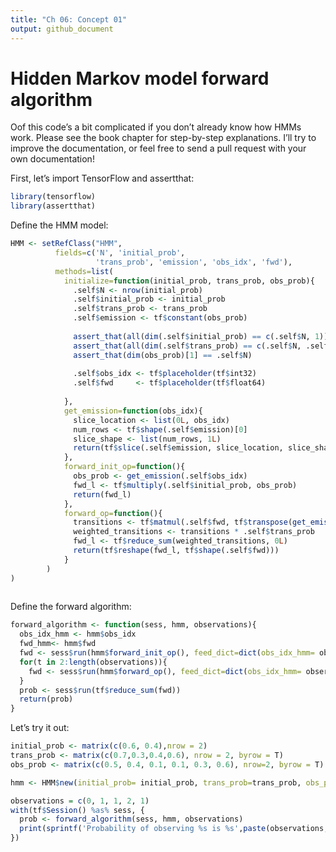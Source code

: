 ```yaml
---
title: "Ch 06: Concept 01"
output: github_document
---
```




# Hidden Markov model forward algorithm

Oof this code's a bit complicated if you don't already know how HMMs work. Please see the book chapter for step-by-step explanations. I'll try to improve the documentation, or feel free to send a pull request with your own documentation!

First, let's import TensorFlow and assertthat:


```r
library(tensorflow)
library(assertthat)
```


Define the HMM model:
```r

HMM <- setRefClass("HMM", 
          fields=c('N', 'initial_prob',
                   'trans_prob', 'emission', 'obs_idx', 'fwd'),
          methods=list(
            initialize=function(initial_prob, trans_prob, obs_prob){
              .self$N <- nrow(initial_prob)
              .self$initial_prob <- initial_prob
              .self$trans_prob <- trans_prob
              .self$emission <- tf$constant(obs_prob)
              
              assert_that(all(dim(.self$initial_prob) == c(.self$N, 1)))
              assert_that(all(dim(.self$trans_prob) == c(.self$N, .self$N)))
              assert_that(dim(obs_prob)[1] == .self$N)
              
              .self$obs_idx <- tf$placeholder(tf$int32)
              .self$fwd     <- tf$placeholder(tf$float64)
              
            }, 
            get_emission=function(obs_idx){
              slice_location <- list(0L, obs_idx)
              num_rows <- tf$shape(.self$emission)[0]
              slice_shape <- list(num_rows, 1L)
              return(tf$slice(.self$emission, slice_location, slice_shape))
            },
            forward_init_op=function(){
              obs_prob <- get_emission(.self$obs_idx)
              fwd_l <- tf$multiply(.self$initial_prob, obs_prob)
              return(fwd_l)
            },
            forward_op=function(){
              transitions <- tf$matmul(.self$fwd, tf$transpose(get_emission(.self$obs_idx)))
              weighted_transitions <- transitions * .self$trans_prob
              fwd_l <- tf$reduce_sum(weighted_transitions, 0L)
              return(tf$reshape(fwd_l, tf$shape(.self$fwd)))
            }
        )
)
 
```


Define the forward algorithm:

```r
forward_algorithm <- function(sess, hmm, observations){
  obs_idx_hmm <- hmm$obs_idx
  fwd_hmm<- hmm$fwd 
  fwd <- sess$run(hmm$forward_init_op(), feed_dict=dict(obs_idx_hmm= observations[1]))
  for(t in 2:length(observations)){
    fwd <- sess$run(hmm$forward_op(), feed_dict=dict(obs_idx_hmm= observations[t], fwd_hmm= fwd))
  }
  prob <- sess$run(tf$reduce_sum(fwd))
  return(prob)
}
```


Let's try it out:

```r
initial_prob <- matrix(c(0.6, 0.4),nrow = 2)
trans_prob <- matrix(c(0.7,0.3,0.4,0.6), nrow = 2, byrow = T)
obs_prob <- matrix(c(0.5, 0.4, 0.1, 0.1, 0.3, 0.6), nrow=2, byrow = T)

hmm <- HMM$new(initial_prob= initial_prob, trans_prob=trans_prob, obs_prob=obs_prob)

observations = c(0, 1, 1, 2, 1)
with(tf$Session() %as% sess, {
  prob <- forward_algorithm(sess, hmm, observations)
  print(sprintf('Probability of observing %s is %s',paste(observations, collapse = ", "), prob))
})

```



